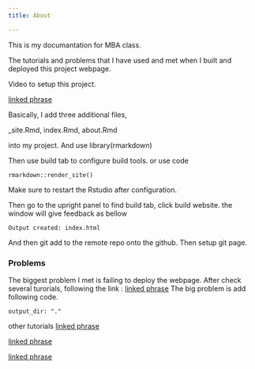 ```yaml
---
title: About

---
```


This is my documantation for MBA class.

The tutorials and problems that I have used and met when I built and deployed this project webpage. 

Video to setup this project. 

[linked phrase](https://www.youtube.com/watch?v=0GjUWgl03vA)

Basically, I add three additional files,

_site.Rmd, index.Rmd, about.Rmd

into my project. And use library(rmarkdown)

Then use build tab to configure build tools. or use code 

```
rmarkdown::render_site()
```

Make sure to restart the Rstudio after configuration. 

Then go to the upright panel to find build tab, click build website. 
the window will give feedback as bellow

```
Output created: index.html
```

And then git add to the remote repo onto the github. Then setup git page. 

### Problems 

The biggest problem I met is failing to deploy the webpage. After check several turorials, following the link : 
[linked phrase](https://github.com/zabore/tutorials/blob/master/_site.yml)
The big problem is add following code. 

```
output_dir: "."
```

other tutorials
[linked phrase](https://pjbartlein.github.io/REarthSysSci/project.html)

[linked phrase](http://nickstrayer.me/RMarkdown_Sites_tutorial/)


[linked phrase](https://bookdown.org/yihui/rmarkdown/rmarkdown-site.html)


